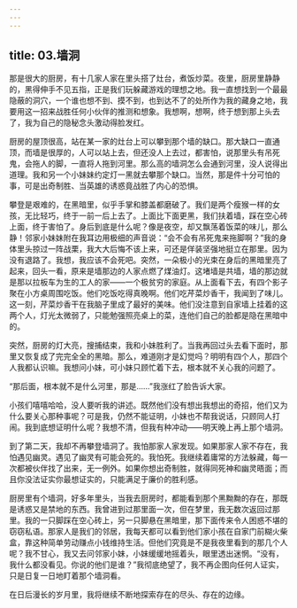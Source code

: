 ```yaml
---
---
---
```

title: 03.墙洞
---




那是很大的厨房，有十几家人家在里头搭了灶台，煮饭炒菜。夜里，厨房里静静的，黑得伸手不见五指，正是我们玩躲藏游戏的理想之地。我一直想找到一个最最隐蔽的洞穴，一个谁也想不到、摸不到，也到达不了的处所作为我的藏身之地，我要用这一招来战胜任何小伙伴的推测和想象。我想啊，想啊，终于想到那上头去了，我为自己的隐秘念头激动得脸发红。

厨房的屋顶很高，站在某一家的灶台上可以攀到那个墙的缺口。那大缺口一直通顶，而墙是很厚的，人可以站上去，但还没人上去过，都害怕，说那里头有吊死鬼，会拖人的脚，一直将人拖到河里。那么高的墙洞怎么会通到河里，没人说得出道理。我和另一个小妹妹约定灯一黑就去攀那个缺口。当然，那是件十分可怕的事，可是出奇制胜、当英雄的诱惑竟战胜了内心的恐惧。

攀登是艰难的，在黑暗里，似乎手掌和膝盖都磨破了。我们是两个瘦猴一样的女孩，无比轻巧，终于一前一后上去了。上面比下面更黑，我们扶着墙，踩在空心砖上面，终于害怕了。身后到底是什么呢？像是夜空，却又飘荡着饭菜的味儿，那么静！邻家小妹妹附在我耳边用极细的声音说：“会不会有吊死鬼来拖脚啊？”我的身体里头掠过一阵战栗，我大大后悔不该上来，可还是佯装坚强地挺立在那里。因为没有退路了。我想，我应该不会死吧。突然，一朵极小的光束在身后的黑暗里亮了起来，回头一看，原来是墙那边的人家点燃了煤油灯。这堵墙是共墙，墙的那边就是那以拉板车为生的工人的家——一个极贫穷的家庭。从上面看下去，有四个影子聚在小方桌周围吃饭。他们吃饭吃得真晚啊。他们吃芹菜炒香干，我闻到了味儿。这一刻，芹菜炒香干在我脑子里成了最好的美味。他们没注意到自家墙上挂着的这两个人，灯光太微弱了，只能勉强照亮桌上的菜，连他们自己的脸都是隐在黑暗中的。

突然，厨房的灯大亮，搜捕结束，我和小妹胜利了。当我再回过头去看下面时，那里又恢复成了完完全全的黑暗。那么，难道刚才是幻觉吗？明明有四个人，那四个人我都认识嘛。我想问小妹，可小妹只顾忙着下去，根本就不关心我的问题了。

“那后面，根本就不是什么河里，那是……”我涨红了脸告诉大家。

小孩们嘻嘻哈哈，没人要听我的讲述。既然他们没有想出我想出的奇招，他们又为什么要关心那种事呢？可是我，仍然不能证明，小妹也不帮我说话，只顾同人打闹。我到底想证明什么呢？我想不清，但我有种冲动——明天晚上再上那个墙洞。

到了第二天，我却不再攀登墙洞了。我怕那家人家发现。如果那家人家不存在，我怕遇见幽灵。遇见了幽灵有可能会死的。我怕死。我继续着庸常的方法躲藏，每一次都被伙伴找了出来，无一例外。如果你想出奇制胜，就得同死神和幽灵晤面；而且你没法证实你最想证实的，只能满足于廉价的胜利感。

厨房里有个墙洞，好多年里头，当我去厨房时，都能看到那个黑黝黝的存在，那既是诱惑又是禁地的东西。我曾进到过那里面一次，但在梦里，我无数次返回过那里。我的一只脚踩在空心砖上，另一只脚悬在黑暗里，那下面传来令人困惑不堪的窃窃私语。那家人是我们的邻居，我每天都可以看到他们家小孩在自家门前糊火柴盒，靠这种简单劳动赚点小钱维持生活。但他们究竟是不是我夜里看到的那几个人呢？我不甘心，我又去问邻家小妹，小妹缓缓地摇着头，眼里透出迷惘。“没有，我什么都没看见。你说的他们是谁？”我彻底绝望了，我不再企图向任何人证实，只是日复一日地盯着那个墙洞看。

在日后漫长的岁月里，我将继续不断地探索存在的尽头、存在的边缘。